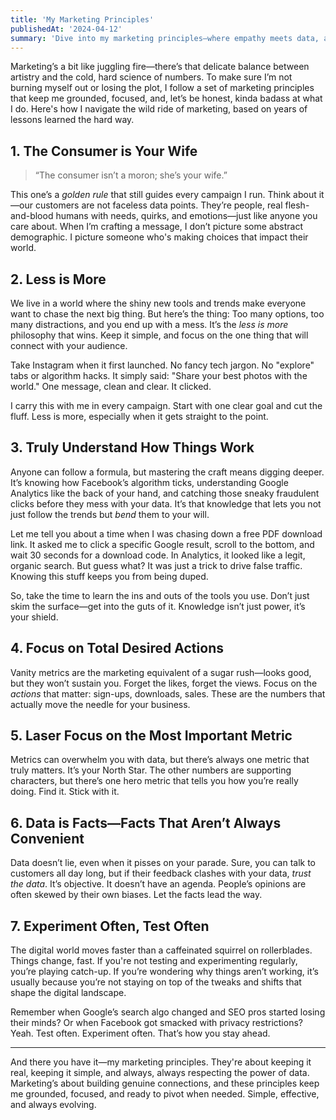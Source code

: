 ```yaml
---
title: 'My Marketing Principles'
publishedAt: '2024-04-12'
summary: 'Dive into my marketing principles—where empathy meets data, and simplicity beats complexity in a fast-paced digital world.'
---
```


Marketing’s a bit like juggling fire—there’s that delicate balance between artistry and the cold, hard science of numbers. To make sure I’m not burning myself out or losing the plot, I follow a set of marketing principles that keep me grounded, focused, and, let’s be honest, kinda badass at what I do. Here's how I navigate the wild ride of marketing, based on years of lessons learned the hard way.

## 1. The Consumer is Your Wife

> “The consumer isn’t a moron; she’s your wife.”

This one’s a _golden rule_ that still guides every campaign I run. Think about it—our customers are not faceless data points. They’re people, real flesh-and-blood humans with needs, quirks, and emotions—just like anyone you care about. When I’m crafting a message, I don’t picture some abstract demographic. I picture someone who's making choices that impact their world.

## 2. Less is More

We live in a world where the shiny new tools and trends make everyone want to chase the next big thing. But here’s the thing: Too many options, too many distractions, and you end up with a mess. It’s the _less is more_ philosophy that wins. Keep it simple, and focus on the one thing that will connect with your audience.

Take Instagram when it first launched. No fancy tech jargon. No "explore" tabs or algorithm hacks. It simply said: "Share your best photos with the world." One message, clean and clear. It clicked.

I carry this with me in every campaign. Start with one clear goal and cut the fluff. Less is more, especially when it gets straight to the point.

## 3. Truly Understand How Things Work

Anyone can follow a formula, but mastering the craft means digging deeper. It’s knowing how Facebook’s algorithm ticks, understanding Google Analytics like the back of your hand, and catching those sneaky fraudulent clicks before they mess with your data. It’s that knowledge that lets you not just follow the trends but _bend_ them to your will.

Let me tell you about a time when I was chasing down a free PDF download link. It asked me to click a specific Google result, scroll to the bottom, and wait 30 seconds for a download code. In Analytics, it looked like a legit, organic search. But guess what? It was just a trick to drive false traffic. Knowing this stuff keeps you from being duped.

So, take the time to learn the ins and outs of the tools you use. Don’t just skim the surface—get into the guts of it. Knowledge isn’t just power, it’s your shield.

## 4. Focus on Total Desired Actions

Vanity metrics are the marketing equivalent of a sugar rush—looks good, but they won’t sustain you. Forget the likes, forget the views. Focus on the _actions_ that matter: sign-ups, downloads, sales. These are the numbers that actually move the needle for your business.

## 5. Laser Focus on the Most Important Metric

Metrics can overwhelm you with data, but there’s always one metric that truly matters. It’s your North Star. The other numbers are supporting characters, but there’s one hero metric that tells you how you’re really doing. Find it. Stick with it.

## 6. Data is Facts—Facts That Aren’t Always Convenient

Data doesn’t lie, even when it pisses on your parade. Sure, you can talk to customers all day long, but if their feedback clashes with your data, _trust the data_. It’s objective. It doesn’t have an agenda. People’s opinions are often skewed by their own biases. Let the facts lead the way.

## 7. Experiment Often, Test Often

The digital world moves faster than a caffeinated squirrel on rollerblades. Things change, fast. If you're not testing and experimenting regularly, you’re playing catch-up. If you’re wondering why things aren’t working, it’s usually because you’re not staying on top of the tweaks and shifts that shape the digital landscape.

Remember when Google’s search algo changed and SEO pros started losing their minds? Or when Facebook got smacked with privacy restrictions? Yeah. Test often. Experiment often. That’s how you stay ahead.

---

And there you have it—my marketing principles. They're about keeping it real, keeping it simple, and always, always respecting the power of data. Marketing’s about building genuine connections, and these principles keep me grounded, focused, and ready to pivot when needed. Simple, effective, and always evolving.
